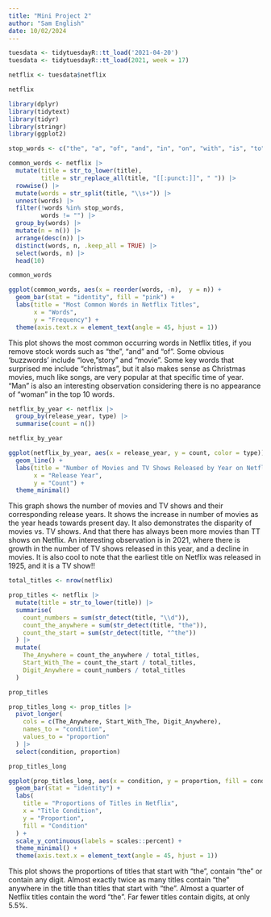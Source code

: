 ```yaml
---
title: "Mini Project 2"
author: "Sam English"
date: 10/02/2024
---
```


```r

tuesdata <- tidytuesdayR::tt_load('2021-04-20')
tuesdata <- tidytuesdayR::tt_load(2021, week = 17)

netflix <- tuesdata$netflix

netflix

```

```r

library(dplyr)
library(tidytext)
library(tidyr)
library(stringr)
library(ggplot2)

```

```r
stop_words <- c("the", "a", "of", "and", "in", "on", "with", "is", "to", "for", "at", "s", "2", "i")

common_words <- netflix |>
  mutate(title = str_to_lower(title),                               
         title = str_replace_all(title, "[[:punct:]]", " ")) |>     
  rowwise() |>                                                      
  mutate(words = str_split(title, "\\s+")) |>                       
  unnest(words) |>                                                  
  filter(!words %in% stop_words,                                     
         words != "") |>                                            
  group_by(words) |>                                      
  mutate(n = n()) |>                                            
  arrange(desc(n)) |>                                          
  distinct(words, n, .keep_all = TRUE) |>
  select(words, n) |>
  head(10)

common_words

```

```r

ggplot(common_words, aes(x = reorder(words, -n),  y = n)) + 
  geom_bar(stat = "identity", fill = "pink") +
  labs(title = "Most Common Words in Netflix Titles", 
       x = "Words", 
       y = "Frequency") +
  theme(axis.text.x = element_text(angle = 45, hjust = 1)) 

```
This plot shows the most common occurring words in Netflix titles, if you remove stock words such as "the", "and" and "of". Some obvious 'buzzwords' include "love, "story" and "movie". Some key words that surprised me include "christmas", but it also makes sense as Christmas movies, much like songs, are very popular at that specific time of year. "Man" is also an interesting observation considering there is no appearance of "woman" in the top 10 words. 

```r

netflix_by_year <- netflix |>
  group_by(release_year, type) |>
  summarise(count = n())  

netflix_by_year

ggplot(netflix_by_year, aes(x = release_year, y = count, color = type)) +
  geom_line() +
  labs(title = "Number of Movies and TV Shows Released by Year on Netflix", 
       x = "Release Year", 
       y = "Count") +
  theme_minimal()

```
This graph shows the number of movies and TV shows and their corresponding release years. It shows the increase in number of movies as the year heads towards present day. It also demonstrates the disparity of movies vs. TV shows. And that there has always been more movies than TT shows on Netflix. An interesting observation is in 2021, where there is growth in the number of TV shows released in this year, and a decline in movies. It is also cool to note that the earliest title on Netflix was released in 1925, and it is a TV show!! 

```r

total_titles <- nrow(netflix)

prop_titles <- netflix |>
  mutate(title = str_to_lower(title)) |> 
  summarise(
    count_numbers = sum(str_detect(title, "\\d")),  
    count_the_anywhere = sum(str_detect(title, "the")),  
    count_the_start = sum(str_detect(title, "^the"))  
  ) |>
  mutate(
    The_Anywhere = count_the_anywhere / total_titles, 
    Start_With_The = count_the_start / total_titles, 
    Digit_Anywhere = count_numbers / total_titles  
  )

prop_titles

prop_titles_long <- prop_titles |>
  pivot_longer(
    cols = c(The_Anywhere, Start_With_The, Digit_Anywhere),  
    names_to = "condition",              
    values_to = "proportion"             
  ) |>
  select(condition, proportion)

prop_titles_long 

ggplot(prop_titles_long, aes(x = condition, y = proportion, fill = condition)) +
  geom_bar(stat = "identity") +
  labs(
    title = "Proportions of Titles in Netflix",
    x = "Title Condition",
    y = "Proportion",
    fill = "Condition"
  ) +
  scale_y_continuous(labels = scales::percent) +
  theme_minimal() +
  theme(axis.text.x = element_text(angle = 45, hjust = 1))
```
This plot shows the proportions of titles that start with "the", contain "the" or contain any digit. Almost exactly twice as many titles contain "the" anywhere in the title than titles that start with "the". Almost a quarter of Netflix titles contain the word "the". Far fewer titles contain digits, at only 5.5%.   


